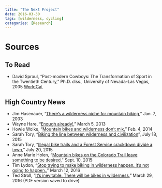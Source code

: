 ```yaml
---
title: "The Next Project"
date: 2016-03-30
tags: [wilderness, cycling]
categories: [Research]
---
```


# Sources

## To Read 

- David Sproul, "Post-modern Cowboys: The Transformation of Sport in the Twentieth Century," Ph.D. diss., University of Nevada-Las Vegas, 2005 [WorldCat](http://www.worldcat.org/title/post-modern-cowboys-the-transformation-of-sport-in-the-twentieth-century/oclc/70117984)

## High Country News

- Jim Hasenauer, "[There’s a wilderness niche for mountain biking](https://www.hcn.org/wotr/13690)," Jan. 7, 2003
- Wayne Hare, "[Enough already!](http://www.hcn.org/wotr/enough-already)," March 5, 2013
- Howie Wolke, "[Mountain bikes and wilderness don’t mix](https://www.hcn.org/wotr/mountain-bikes-and-wilderness-dont-mix)," Feb. 4, 2014
- Sarah Tory, "[Biking the line between wilderness and civilization](https://www.hcn.org/issues/47.12/biking-the-line-between-wilderness-and-civilization)", July 18, 2015
- Sarah Tory, "[Illegal bike trails and a Forest Service crackdown divide a town](https://www.hcn.org/issues/47.12/illegal-mountain-bike-trails-and-a-forest-service-crackdown-divide-an-arizona-town)," July 20, 2015
- Anne Marie Holen, "[Mountain bikes on the Colorado Trail leave something to be desired](https://www.hcn.org/articles/mountain-bikes-on-the-colorado-trail-leave-something-to-be-desired)," Sept. 10, 2015
- Tim Lydon, "[Stop trying to make biking in wilderness happen. It's not going to happen.](https://www.hcn.org/issues/48.5/stop-trying-to-make-mountain-biking-in-wilderness-happen-its-not-going-to-happen)," March 12, 2016
- Ted Stroll, "[It's inevitable. There will be bikes in wilderness](http://www.hcn.org/articles/its-inevitable-there-will-be-bikes-in-wilderness)," March 29, 2016 (PDF version saved to drive)
